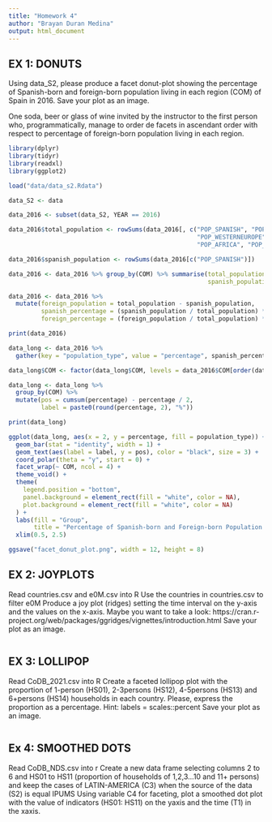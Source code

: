 ```yaml
---
title: "Homework 4"
author: "Brayan Duran Medina"
output: html_document
---
```


## EX 1: DONUTS ######
 Using data_S2, please produce a facet donut-plot showing the percentage of 
 Spanish-born and foreign-born population living in each region (COM) of Spain
 in 2016. 
 Save your plot as an image.

 One soda, beer or glass of wine invited by the instructor to the first
 person who, programmatically, manage to order de facets in ascendant order with
 respect to percentage of foreign-born population living in each region. 

```r

library(dplyr)
library(tidyr)
library(readxl)
library(ggplot2)

load("data/data_s2.Rdata")

data_S2 <- data

data_2016 <- subset(data_S2, YEAR == 2016)

data_2016$total_population <- rowSums(data_2016[, c("POP_SPANISH", "POP_LATINAMERICA", 
                                                    "POP_WESTERNEUROPE", "POP_EASTERNEUROPE", 
                                                    "POP_AFRICA", "POP_ASIA", "POP_OTHERS")])

data_2016$spanish_population <- rowSums(data_2016[c("POP_SPANISH")])

data_2016 <- data_2016 %>% group_by(COM) %>% summarise(total_population = sum(total_population),
                                                       spanish_population = sum(spanish_population))

data_2016 <- data_2016 %>%
  mutate(foreign_population = total_population - spanish_population,
         spanish_percentage = (spanish_population / total_population) * 100,
         foreign_percentage = (foreign_population / total_population) * 100)

print(data_2016)

data_long <- data_2016 %>%
  gather(key = "population_type", value = "percentage", spanish_percentage, foreign_percentage)

data_long$COM <- factor(data_long$COM, levels = data_2016$COM[order(data_2016$foreign_percentage)])

data_long <- data_long %>%
  group_by(COM) %>%
  mutate(pos = cumsum(percentage) - percentage / 2,
         label = paste0(round(percentage, 2), "%"))

print(data_long)

ggplot(data_long, aes(x = 2, y = percentage, fill = population_type)) +
  geom_bar(stat = "identity", width = 1) +
  geom_text(aes(label = label, y = pos), color = "black", size = 3) +
  coord_polar(theta = "y", start = 0) +
  facet_wrap(~ COM, ncol = 4) +  
  theme_void() +
  theme(
    legend.position = "bottom",
    panel.background = element_rect(fill = "white", color = NA),  
    plot.background = element_rect(fill = "white", color = NA)    
  ) +
  labs(fill = "Group", 
       title = "Percentage of Spanish-born and Foreign-born Population by Region in Spain (2016)") +
  xlim(0.5, 2.5)

ggsave("facet_donut_plot.png", width = 12, height = 8)
```

## EX 2: JOYPLOTS ########
 Read countries.csv and e0M.csv into R
 Use the countries in countries.csv to filter e0M
 Produce a joy plot (ridges) setting the time interval on the y-axis and the 
 values on the x-axis. Maybe you want to take a look:
 https://cran.r-project.org/web/packages/ggridges/vignettes/introduction.html
 Save your plot as an image.

```r
```

## EX 3: LOLLIPOP #######
 Read CoDB_2021.csv into R
 Create a faceted lollipop plot with the proportion of 1-person (HS01), 2-3persons (HS12),
 4-5persons (HS13) and 6+persons (HS14) households in each country. 
 Please, express the proportion as a percentage. Hint: labels = scales::percent
 Save your plot as an image. 

```r
```

## Ex 4: SMOOTHED DOTS #####
 Read CoDB_NDS.csv into r
 Create a new data frame selecting columns 2 to 6 and HS01 to HS11 (proportion 
 of households of 1,2,3...10 and 11+ persons) and keep the cases of LATIN-AMERICA
(C3) when the source of the data (S2) is equal IPUMS
 Using variable C4 for faceting, plot a smoothed dot plot with the value of 
 indicators (HS01: HS11) on the yaxis and the time (T1) in the xaxis. 

```r
```